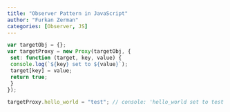 ```yaml
---
title: "Observer Pattern in JavaScript"
author: "Furkan Zerman"
categories: [Observer, JS]
---
```


```js
var targetObj = {};
var targetProxy = new Proxy(targetObj, {
 set: function (target, key, value) {
 console.log(`${key} set to ${value}`);
 target[key] = value;
 return true;
 }
});

targetProxy.hello_world = "test"; // console: 'hello_world set to test'
```